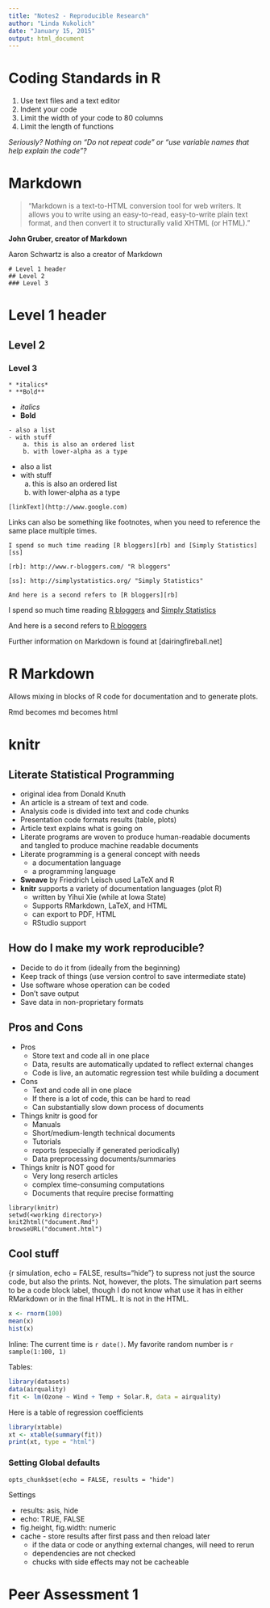 ```yaml
---
title: "Notes2 - Reproducible Research"
author: "Linda Kukolich"
date: "January 15, 2015"
output: html_document
---
```

# Coding Standards in R

1. Use text files and a text editor
2. Indent your code
3. Limit the width of your code to 80 columns
4. Limit the length of functions

*Seriously? Nothing on "Do not repeat code" or "use variable names that help 
explain the code"?*

# Markdown

> "Markdown is a text-to-HTML conversion tool for web writers. It allows you to
write using an easy-to-read, easy-to-write plain text format, and then convert
it to structurally valid XHTML (or HTML)."

**John Gruber, creator of Markdown**

Aaron Schwartz is also a creator of Markdown

```
# Level 1 header
## Level 2
### Level 3
```
# Level 1 header
## Level 2
### Level 3

```
* *italics*
* **Bold**
```

* *italics*
* **Bold**

```
- also a list
- with stuff
    a. this is also an ordered list
    b. with lower-alpha as a type
```
- also a list
- with stuff
    a. this is also an ordered list
    b. with lower-alpha as a type

```
[linkText](http://www.google.com)
```

Links can also be something like footnotes, when you need to reference the
same place multiple times.

```
I spend so much time reading [R bloggers][rb] and [Simply Statistics][ss]

[rb]: http://www.r-bloggers.com/ "R bloggers"

[ss]: http://simplystatistics.org/ "Simply Statistics"

And here is a second refers to [R bloggers][rb]
```

I spend so much time reading [R bloggers][rb] and [Simply Statistics][ss]

[rb]: http://www.r-bloggers.com/ "R bloggers"

[ss]: http://simplystatistics.org/ "Simply Statistics"

And here is a second refers to [R bloggers][rb]

Further information on Markdown is found at [dairingfireball.net]

# R Markdown

Allows mixing in blocks of R code for documentation and to generate plots.

Rmd becomes md becomes html

# knitr

## Literate Statistical Programming

- original idea from Donald Knuth
- An article is a stream of text and code.
- Analysis code is divided into text and code chunks
- Presentation code formats results (table, plots)
- Article text explains what is going on
- Literate programs are woven to produce human-readable documents and tangled
to produce machine readable documents
- Literate programming is a general concept with needs
    - a documentation language
    - a programming language
- **Sweave** by Friedrich Leisch used LaTeX and R
- **knitr** supports a variety of documentation languages (plot R)
    - written by Yihui Xie (while at Iowa State)
    - Supports RMarkdown, LaTeX, and HTML
    - can export to PDF, HTML
    - RStudio support

## How do I make my work reproducible?

- Decide to do it from (ideally from the beginning)
- Keep track of things (use version control to save intermediate state)
- Use software whose operation can be coded
- Don't save output
- Save data in non-proprietary formats

## Pros and Cons

- Pros
    - Store text and code all in one place
    - Data, results are automatically updated to reflect external changes
    - Code is live, an automatic regression test while building a document
- Cons
    - Text and code all in one place
    - If there is a lot of code, this can be hard to read
    - Can substantially slow down process of documents
- Things knitr is good for
    - Manuals
    - Short/medium-length technical documents
    - Tutorials
    - reports (especially if generated periodically)
    - Data preprocessing documents/summaries
- Things knitr is NOT good for
    - Very long reserch articles
    - complex time-consuming computations
    - Documents that require precise formatting
    
```
library(knitr)
setwd(<working directory>)
knit2html("document.Rmd")
browseURL("document.html")
```

## Cool stuff
{r simulation, echo = FALSE, results="hide"} to supress not just the source
code, but also the prints. Not, however, the plots. The simulation part seems
to be a code block label, though I do not know what use it has in either
RMarkdown or in the final HTML. It is not in the HTML.

```r
x <- rnorm(100)
mean(x)
hist(x)
```

Inline: The current time is `r date()`. My favorite random number is 
`r sample(1:100, 1)`

Tables:
```r
library(datasets)
data(airquality)
fit <- lm(Ozone ~ Wind + Temp + Solar.R, data = airquality)
```

Here is a table of regression coefficients
```r
library(xtable)
xt <- xtable(summary(fit))
print(xt, type = "html")
```

### Setting Global defaults

```
opts_chunk$set(echo = FALSE, results = "hide")
```

Settings

- results: asis, hide
- echo: TRUE, FALSE
- fig.height, fig.width: numeric
- cache - store results after first pass and then reload later
    - if the data or code or anything external changes, will need to rerun
    - dependencies are not checked
    - chucks with side effects may not be cacheable
    

# Peer Assessment 1

